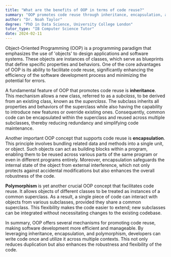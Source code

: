 ```yaml
---
title: "What are the benefits of OOP in terms of code reuse?"
summary: "OOP promotes code reuse through inheritance, encapsulation, and polymorphism, making software development more efficient and manageable."
author: "Dr. Noah Taylor"
degree: "PhD in Data Science, University College London"
tutor_type: "IB Computer Science Tutor"
date: 2024-02-11
---
```


Object-Oriented Programming (OOP) is a programming paradigm that emphasizes the use of 'objects' to design applications and software systems. These objects are instances of classes, which serve as blueprints that define specific properties and behaviors. One of the core advantages of OOP is its ability to facilitate code reuse, significantly enhancing the efficiency of the software development process and minimizing the potential for errors.

A fundamental feature of OOP that promotes code reuse is **inheritance**. This mechanism allows a new class, referred to as a *subclass*, to be derived from an existing class, known as the *superclass*. The subclass inherits all properties and behaviors of the superclass while also having the capability to introduce new features or override existing ones. Consequently, common code can be encapsulated within the superclass and reused across multiple subclasses, thereby reducing redundancy and simplifying code maintenance.

Another important OOP concept that supports code reuse is **encapsulation**. This principle involves bundling related data and methods into a single unit, or object. Such objects can act as building blocks within a program, enabling them to be reused across various parts of the same program or even in different programs entirely. Moreover, encapsulation safeguards the internal state of the object from external interference, which not only protects against accidental modifications but also enhances the overall robustness of the code.

**Polymorphism** is yet another crucial OOP concept that facilitates code reuse. It allows objects of different classes to be treated as instances of a common superclass. As a result, a single piece of code can interact with objects from various subclasses, provided they share a common superclass. This flexibility makes the code easier to extend; new subclasses can be integrated without necessitating changes to the existing codebase.

In summary, OOP offers several mechanisms for promoting code reuse, making software development more efficient and manageable. By leveraging inheritance, encapsulation, and polymorphism, developers can write code once and utilize it across multiple contexts. This not only reduces duplication but also enhances the robustness and flexibility of the code.
    